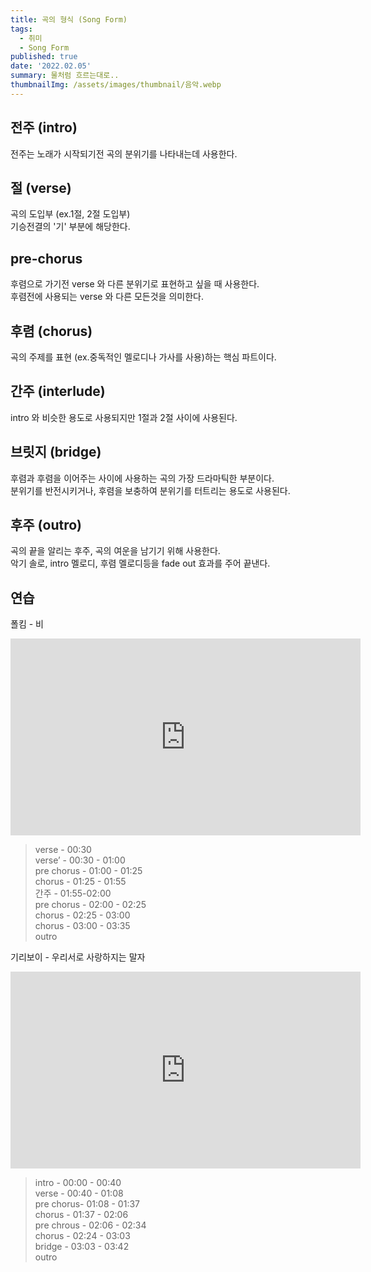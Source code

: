 ```yaml
---
title: 곡의 형식 (Song Form)
tags:
  - 취미
  - Song Form
published: true
date: '2022.02.05' 
summary: 물처럼 흐르는대로..
thumbnailImg: /assets/images/thumbnail/음악.webp
---
```


## 전주 (intro)

전주는 노래가 시작되기전 곡의 분위기를 나타내는데 사용한다.   

## 절 (verse)

곡의 도입부 (ex.1절, 2절 도입부)    
기승전결의 '기' 부분에 해당한다. 

## pre-chorus

후렴으로 가기전 verse 와 다른 분위기로 표현하고 싶을 때 사용한다.    
후렴전에 사용되는 verse 와 다른 모든것을 의미한다.

## 후렴 (chorus)

곡의 주제를 표현 (ex.중독적인 멜로디나 가사를 사용)하는 핵심 파트이다.    

## 간주 (interlude)

intro 와 비슷한 용도로 사용되지만 1절과 2절 사이에 사용된다.  

## 브릿지 (bridge)

후렴과 후렴을 이어주는 사이에 사용하는 곡의 가장 드라마틱한 부분이다.   
분위기를 반전시키거나, 후렴을 보충하여 분위기를 터트리는 용도로 사용된다.   

## 후주 (outro)

곡의 끝을 알리는 후주, 곡의 여운을 남기기 위해 사용한다.    
악기 솔로, intro 멜로디, 후렴 멜로디등을 fade out 효과를 주어 끝낸다.  

## 연습

폴킴 - 비

<iframe width="560" height="315" src="https://www.youtube.com/embed/9jFZdu0zTEA" title="YouTube video player" frameBorder="0" allow="accelerometer; autoplay; clipboard-write; encrypted-media; gyroscope; picture-in-picture" allowFullScreen></iframe>

> verse - 00:30    
> verse’ - 00:30 - 01:00     
> pre chorus - 01:00 - 01:25      
> chorus - 01:25 - 01:55      
> 간주 - 01:55-02:00      
> pre chorus - 02:00 - 02:25      
> chorus - 02:25 - 03:00      
> chorus - 03:00 - 03:35     
> outro   

기리보이 - 우리서로 사랑하지는 말자

<iframe width="560" height="315" src="https://www.youtube.com/embed/CQ7fz_1eu38" title="YouTube video player" frameBorder="0" allow="accelerometer; autoplay; clipboard-write; encrypted-media; gyroscope; picture-in-picture" allowFullScreen></iframe>

> 
> intro - 00:00 - 00:40    
> verse - 00:40 - 01:08   
> pre chorus- 01:08 - 01:37     
> chorus - 01:37 - 02:06     
> pre chrous - 02:06 - 02:34    
> chorus - 02:24 - 03:03    
> bridge - 03:03 - 03:42    
> outro   
> 
